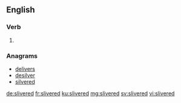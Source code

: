 ==English==

===Verb===
{{head|en|verb form}}

# {{en-past of|sliver}}

===Anagrams===
* [[delivers#English|delivers]]
* [[desilver#English|desilver]]
* [[silvered#English|silvered]]

[[de:slivered]]
[[fr:slivered]]
[[ku:slivered]]
[[mg:slivered]]
[[sv:slivered]]
[[vi:slivered]]